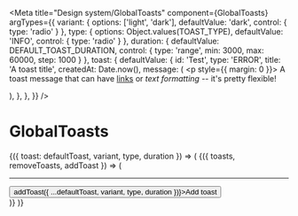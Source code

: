
<Meta
  title="Design system/GlobalToasts"
  component={GlobalToasts}
  argTypes={{
    variant: { options: ['light', 'dark'], defaultValue: 'dark', control: { type: 'radio' } },
    type: { options: Object.values(TOAST_TYPE), defaultValue: 'INFO', control: { type: 'radio' } },
    duration: { defaultValue: DEFAULT_TOAST_DURATION, control: { type: 'range', min: 3000, max: 60000, step: 1000 } },
    toast: {
      defaultValue: {
        id: 'Test',
        type: 'ERROR',
        title: 'A toast title',
        createdAt: Date.now(),
        message: (
          <p style={{ margin: 0 }}>
            A toast message that can have <a href="https://opencollective.com">links</a> or <i>text formatting</i> --
            it's pretty flexible!
          </p>
        ),
      },
    },
  }}
/>

# GlobalToasts

<Canvas>
  <Story name="Global toasts" parameters={{ controls: false }}>
    {({ toast: defaultToast, variant, type, duration }) => (
      <ToastProvider>
        <ToastContext.Consumer>
          {({ toasts, removeToasts, addToast }) => (
            <div>
              <GlobalToasts toasts={toasts} removeToasts={removeToasts} />
              <hr />
              <button onClick={() => addToast({ ...defaultToast, variant, type, duration })}>Add toast</button>
            </div>
          )}
        </ToastContext.Consumer>
      </ToastProvider>
    )}
  </Story>
</Canvas>

<ArgsTable story="Global toasts" />
